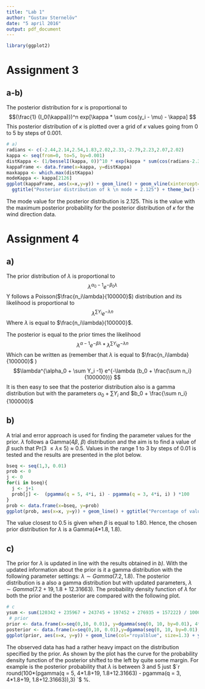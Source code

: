 ```yaml
---
title: "Lab 1"
author: "Gustav Sternelöv"
date: "5 april 2016"
output: pdf_document
---
```


```r
library(ggplot2)
```


# Assignment 3
## a-b)
The posterior distribution for $\kappa$ is proportional to
$$(\frac{1} {I_0(\kappa)})^n exp[\kappa * \sum cos(y_i - \mu) - \kappa] $$
This posterior distribution of $\kappa$ is plotted over a grid of $\kappa$ values going from 0 to 5 by steps of 0.001. 

```r
# a)
radians <- c(-2.44,2.14,2.54,1.83,2.02,2.33,-2.79,2.23,2.07,2.02)
kappa <- seq(from=0, to=5, by=0.001)
distKappa <- (1/besselI(kappa, 0))^10 * exp(kappa * sum(cos(radians-2.39))-kappa)
kappaFrame <- data.frame(x=kappa, y=distKappa)
maxkappa <- which.max(distKappa)
modeKappa <- kappa[2126]
ggplot(kappaFrame, aes(x=x,y=y)) + geom_line() + geom_vline(xintercept=modeKappa) +
  ggtitle("Posterior distribution of k \n mode = 2.125") + theme_bw() +ylab("frequency") + xlab("kappa")
```

The mode value for the posterior distribution is 2.125. This is the value with the maximum posterior probability for the posterior distribution of $\kappa$ for the wind direction data. 
 

# Assignment 4
## a)
The prior distribution of $\lambda$ is proportional to
$$\lambda^{\alpha_0-1} e^{-\beta_0\lambda} $$
Y follows a Poisson($\frac{n_i\lambda}{100000}$) distribution and its likelihood is proportional to
$$\lambda^{\sum Y_i} e^{-\lambda n} $$
Where $\lambda$ is equal to $\frac{n_i\lambda}{100000}$.  

The posterior is equal to the prior times the likelihood
$$\lambda^{\alpha-1} e^{-\beta\lambda} *  \lambda^{\sum Y_i} e^{-\lambda n} $$
Which can be written as (remember that $\lambda$ is equal to $\frac{n_i\lambda}{100000}$ )
$$\lambda^{\alpha_0 + \sum Y_i -1} e^{-\lambda (b_0 + \frac{\sum n_i}{100000})} $$
It is then easy to see that the posterior distribution also is a gamma distribution but with the parameters $\alpha_0 + \sum Y_i$ and $b_0 + \frac{\sum n_i}{100000}$

## b)
A trial and error approach is used for finding the parameter values for the prior. $\lambda$ follows a Gamma(4$\beta$, $\beta$) distribution and the aim is to find a value of $\beta$ such that Pr(3 $\leq \lambda \leq$ 5) $\approx$ 0.5. Values in the range 1 to 3 by steps of 0.01 is tested and the results are presented in the plot below.    
```r
bseq <- seq(1,3, 0.01)
prob <- 0
j <- 0
for(i in bseq){
  j <- j+1
  prob[j] <-  (pgamma(q = 5, 4*i, i) - pgamma(q = 3, 4*i, i) ) *100
}
prob <- data.frame(x=bseq, y=prob)
ggplot(prob, aes(x=x, y=y)) + geom_line() + ggtitle("Percentage of values in interval 3-5\n for different values of beta") + ylab("Percentage between 3-5") + xlab("Beta value") + geom_point(data=data.frame(y=0.5004194*100,x=1.8), size=4, col="darkorange") + theme_bw()
```

The value closest to 0.5 is given when $\beta$ is equal to 1.80. Hence, the chosen prior distribution for $\lambda$ is a Gamma(4*1.8, 1.8). 

## c)
The prior for $\lambda$ is updated in line with the results obtained in *b)*. With the updated information about the prior is it a gamma distribution with the following parameter settings: $\lambda \sim Gamma(7.2, 1.8)$. The posterior distribution is a also a gamma distribution but with updated parameters, $\lambda \sim Gamma(7.2 + 19, 1.8 + 12.31663)$. The probability density function of $\lambda$ for both the prior and the posterior are compared with the following plot.   
```r
# c
ysum <- sum(120342 + 235967 + 243745 + 197452 + 276935 + 157222) / 100000
 # prior
prior <- data.frame(x=seq(0,10, 0.01), y=dgamma(seq(0, 10, by=0.01), 4*1.81, 1.81))
posterior <- data.frame(x=seq(0,10, 0.01),y=dgamma(seq(0, 10, by=0.01), 4*1.81 + 19, 1.81 + 12.31663))
ggplot(prior, aes(x=x, y=y)) + geom_line(col="royalblue", size=1.3) + ylim(0,1.2) + geom_line(data=posterior, aes(x=x, y=y), col="darkorange", size=1.3) + theme_bw() + ggtitle("Probability density functions \n Prior(blue) compared to Posterior(orange)") + xlab("lambda")
```
The observed data has had a rather heavy impact on the distribution specified by the prior. As shown by the plot has the curve for the probability density function of the posterior shifted to the left by quite some margin. For example is the posterior probability that $\lambda$ is between 3 and 5 just $`r round(100*(pgamma(q = 5, 4*1.8+19, 1.8+12.31663) - pgamma(q = 3, 4*1.8+19, 1.8+12.31663)),3) `$ %. 



